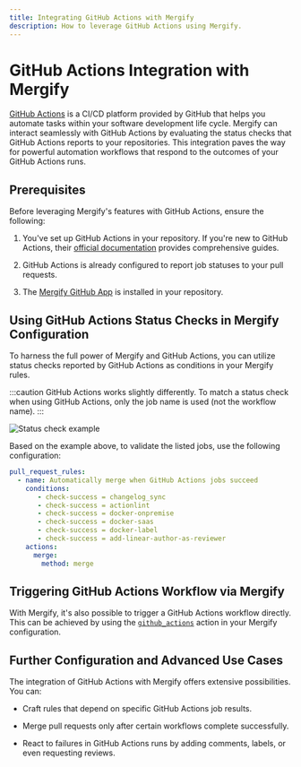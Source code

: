 ```yaml
---
title: Integrating GitHub Actions with Mergify
description: How to leverage GitHub Actions using Mergify.
---
```


<IntegrationLogo src={ghaLogo} alt="GitHub Actions logo"/>

# GitHub Actions Integration with Mergify

[GitHub Actions](https://github.com/features/actions) is a CI/CD platform
provided by GitHub that helps you automate tasks within your software
development life cycle. Mergify can interact seamlessly with GitHub Actions by
evaluating the status checks that GitHub Actions reports to your repositories.
This integration paves the way for powerful automation workflows that respond
to the outcomes of your GitHub Actions runs.

## Prerequisites

Before leveraging Mergify's features with GitHub Actions, ensure the following:

1. You've set up GitHub Actions in your repository. If you're new to GitHub
   Actions, their [official documentation](https://docs.github.com/en/actions)
   provides comprehensive guides.

2. GitHub Actions is already configured to report job statuses to your pull
   requests.

3. The [Mergify GitHub App](/integrations/github) is installed in your repository.

## Using GitHub Actions Status Checks in Mergify Configuration

To harness the full power of Mergify and GitHub Actions, you can utilize status
checks reported by GitHub Actions as conditions in your Mergify rules.

:::caution
  GitHub Actions works slightly differently. To match a status check when using
  GitHub Actions, only the job name is used (not the workflow name).
:::

<Image src={statusCheckExample} alt="Status check example" />

Based on the example above, to validate the listed jobs, use the following
configuration:

```yaml
pull_request_rules:
  - name: Automatically merge when GitHub Actions jobs succeed
    conditions:
       - check-success = changelog_sync
       - check-success = actionlint
       - check-success = docker-onpremise
       - check-success = docker-saas
       - check-success = docker-label
       - check-success = add-linear-author-as-reviewer
    actions:
      merge:
        method: merge
```

## Triggering GitHub Actions Workflow via Mergify

With Mergify, it's also possible to trigger a GitHub Actions workflow directly.
This can be achieved by using the
[`github_actions`](/workflow/actions/github_actions) action in your Mergify
configuration.

## Further Configuration and Advanced Use Cases

The integration of GitHub Actions with Mergify offers extensive possibilities.
You can:

- Craft rules that depend on specific GitHub Actions job results.

- Merge pull requests only after certain workflows complete successfully.

- React to failures in GitHub Actions runs by adding comments, labels, or even
  requesting reviews.
